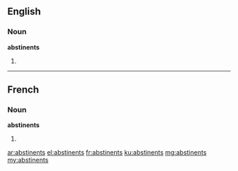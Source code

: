 ==English==

===Noun===
'''abstinents'''

# {{plural of|abstinent}}

----

==French==

===Noun===
'''abstinents''' {{m}}

# {{plural of|abstinent|lang=fr}}

[[ar:abstinents]]
[[el:abstinents]]
[[fr:abstinents]]
[[ku:abstinents]]
[[mg:abstinents]]
[[my:abstinents]]